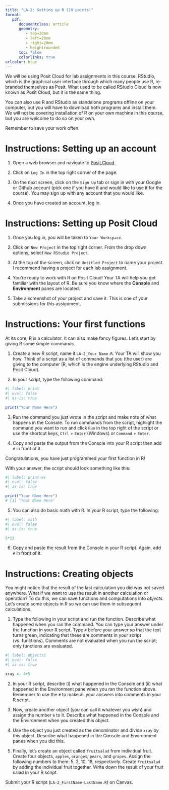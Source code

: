 ```yaml
---
title: "LA-2: Setting up R (10 points)"
format:
   pdf:
      documentclass: article
      geometry:
         - top=20mm
         - left=20mm
         - right=20mm
         - heightrounded
      toc: false
      colorlinks: true
urlcolor: blue
---
```


We will be using Posit Cloud for lab assignments in this course. RStudio, which is the graphical user interface through which many people use R, re-branded themselves as Posit. What used to be called RStudio Cloud is now known as Posit Cloud, but it is the same thing. 

You can also use R and RStudio as standalone programs offline on your computer, but you will have to download both programs and install them. We will not be covering installation of R on your own machine in this course, but you are welcome to do so on your own.

::: {.callout-tip}
Remember to save your work often.
:::

# Instructions: Setting up an account

1) Open a web browser and navigate to [Posit.Cloud](https://posit.cloud/).

2) Click on `Log In` in the top right corner of the page.

3) On the next screen, click on the `Sign Up` tab or sign in with your Google or Github account (pick one if you have it and would like to use it for the course). You may sign up with any account that you would like.

4) Once you have created an account, log in.


# Instructions: Setting up Posit Cloud

1) Once you log in, you will be taken to `Your Workspace`.

2) Click on `New Project` in the top right corner. From the drop down options, select `New RStudio Project`.

3) At the top of the screen, click on `Untitled Project` to name your project. I recommend having a project for each lab assignment.

4) You're ready to work with R on Posit Cloud! Your TA will help you get familiar with the layout of R. Be sure you know where the **Console** and **Environment** panes are located.

5) Take a screenshot of your project and save it. This is one of your submissions for this assignment. <!-- 1 pt -->


# Instructions: Your first functions

At its core, R is a calculator. It can also make fancy figures. Let's start by giving R some simple commands. 

1) Create a new R script, name it `LA-2_Your Name.R`. Your TA will show you how. Think of a script as a list of commands that you (the user) are giving to the computer (R, which is the engine underlying RStudio and Posit Cloud).

2) In your script, type the following command:

```r
#| label: print
#| eval: false
#| as-is: true

print("Your Name Here")

```

3) Run the command you just wrote in the script and make note of what happens in the Console. To run commands from the script, highlight the command you want to run and click `Run` in the top right of the script or use the shortcut keys, `Ctrl` + `Enter` (Windows) or `Command` + `Enter`. 

4) Copy and paste the output from the Console into your R script then add `#` in front of it. <!-- 0.5 pt -->

::: {.callout-note}
Congratulations, you have just programmed your first function in R!
:::

With your answer, the script should look something like this:

```r
#| label: print-ex
#| eval: false
#| as-is: true

print("Your Name Here")
# [1] "Your Name Here"

```

5) You can also do basic math with R. In your R script, type the following:

```r
#| label: math
#| eval: false
#| as-is: true

5*12

```

6) Copy and paste the result from the Console in your R script. Again, add `#` in front of it. <!-- 0.5 pt -->


# Instructions: Creating objects

You might notice that the result of the last calculation you did was not saved anywhere. What if we want to use the result in another calculation or operation? To do this, we can save functions and computations into *objects*. Let's create some objects in R so we can use them in subsequent calculations.

1) Type the following in your script and run the function. Describe what happened when you ran the command. You can type your answer under the function in your R script. Type `#` before your answer so that the text turns green, indicating that these are comments in your script (vs. functions). Comments are not evaluated when you run the script; only functions are evaluated.

```r
#| label: objects1
#| eval: false
#| as-is: true

xray <- 4+5

```

2) In your R script, describe (i) what happened in the Console and (ii) what happened in the Environment pane when you ran the function above. Remember to use the `#` to make all your answers into comments in your R script. <!-- 2 pts -->

3) Now, create another object (you can call it whatever you wish) and assign the number `6` to it. Describe what happened in the Console and the Environment when you created this object. <!-- 2 pts -->

4) Use the object you just created as the denominator and divide `xray` by this object. Describe what happened in the Console and Environment panes when you did this. <!-- 2 pts -->

5) Finally, let's create an object called `fruitsalad` from individual fruit. Create four objects, `apples`, `oranges`, `pears`, and `grapes`. Assign the following numbers to them: 5, 3, 10, 18, respectively. Create `fruitsalad` by adding the individual fruit together. Write down the result of your fruit salad in your R script. <!-- 2 pts -->

Submit your R script (`LA-2_FirstName-LastName.R`) on Canvas.
